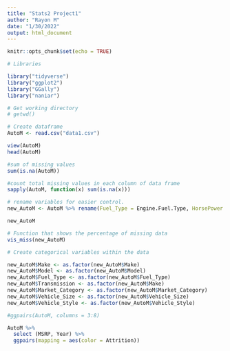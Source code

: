 ```yaml
---
title: "Stats2 Project1"
author: "Rayon M"
date: "1/30/2022"
output: html_document
---
```


```r
knitr::opts_chunk$set(echo = TRUE)
```

```r
# Libraries

library("tidyverse")
library("ggplot2")
library("GGally")
library("naniar")


```

```r
# Get working directory
# getwd()

```

```r
# Create dataframe
AutoM <- read.csv("data1.csv")

view(AutoM)
head(AutoM)

#sum of missing values
sum(is.na(AutoM))

#count total missing values in each column of data frame
sapply(AutoM, function(x) sum(is.na(x)))

# rename variables for easier control.
new_AutoM <- AutoM %>% rename(Fuel_Type = Engine.Fuel.Type, HorsePower = Engine.HP, Cylinders = Engine.Cylinders, Transmission = Transmission.Type, Doors = Number.of.Doors, Market_Category = Market.Category, Vehicle_Size = Vehicle.Size, Vehicle_Style = Vehicle.Style, Highway_MPG = highway.MPG, City_MPG = city.mpg )

new_AutoM

# Function that shows the percentage of missing data
vis_miss(new_AutoM)


```


```r
# Create categorical variables within the data

new_AutoM$Make <- as.factor(new_AutoM$Make)
new_AutoM$Model <- as.factor(new_AutoM$Model)
new_AutoM$Fuel_Type <- as.factor(new_AutoM$Fuel_Type)
new_AutoM$Transmission <- as.factor(new_AutoM$Make)
new_AutoM$Market_Category <- as.factor(new_AutoM$Market_Category)
new_AutoM$Vehicle_Size <- as.factor(new_AutoM$Vehicle_Size)
new_AutoM$Vehicle_Style <- as.factor(new_AutoM$Vehicle_Style)


```


```r

#ggpairs(AutoM, columns = 3:8)

AutoM %>% 
  select (MSRP, Year) %>%
  ggpairs(mapping = aes(color = Attrition))

```

